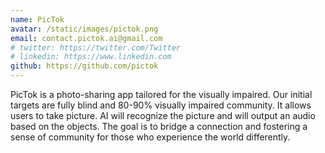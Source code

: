 ```yaml
---
name: PicTok
avatar: /static/images/pictok.png
email: contact.pictok.ai@gmail.com
# twitter: https://twitter.com/Twitter
# linkedin: https://www.linkedin.com
github: https://github.com/pictok
---
```


PicTok is a photo-sharing app tailored for the visually impaired. Our initial targets are fully blind and 80-90% visually impaired community. It allows users to take picture.  AI will recognize the picture and will output an audio based on the objects. The goal is to bridge a connection and fostering a sense of community for those who experience the world differently.
